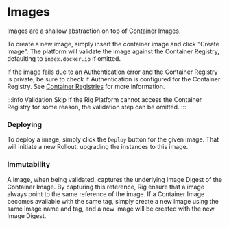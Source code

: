 # Images

Images are a shallow abstraction on top of Container Images.

To create a new image, simply insert the container image and click "Create image". The platform will validate the image against the Container Registry, defaulting to `index.docker.io` if omitted.

If the image fails due to an Authentication error and the Container Registry is private, be sure to check if Authentication is configured for the Container Registry.
See [Container Registries](/platform/container-registries) for more information.

:::info Validation Skip
If the Rig Platform cannot access the Container Registry for some reason, the validation step can be omitted.
:::

### Deploying

To deploy a image, simply click the `Deploy` button for the given image. That will initiate a new Rollout, upgrading the instances to this image.

### Immutability

A image, when being validated, captures the underlying Image Digest of the Container Image. By capturing this reference, Rig ensure that a image always point to the same reference of the image. If a Container Image becomes available with the same tag, simply create a new image using the same Image name and tag, and a new image will be created with the new Image Digest.
